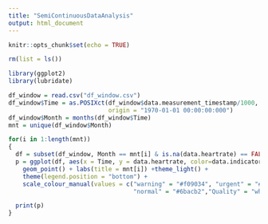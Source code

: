 ```yaml
---
title: "SemiContinuousDataAnalysis"
output: html_document
---
```


```r
knitr::opts_chunk$set(echo = TRUE)
```


```r
rm(list = ls())

```

```r
library(ggplot2)
library(lubridate)

```

```r


df_window = read.csv("df_window.csv")
df_window$Time = as.POSIXct(df_window$data.measurement_timestamp/1000,
                            origin = "1970-01-01 00:00:00:000")
df_window$Month = months(df_window$Time)
mnt = unique(df_window$Month)

for(i in 1:length(mnt))
{
  df = subset(df_window, Month == mnt[i] & is.na(data.heartrate) == FALSE)
  p = ggplot(df, aes(x = Time, y = data.heartrate, color=data.indicator)) +
    geom_point() + labs(title = mnt[i]) +theme_light() +
    theme(legend.position = "bottom") + 
    scale_colour_manual(values = c("warning" = "#f09034", "urgent" = "#dc324a",
                                   "normal" = "#6bacb2","Quality" = "white"))

  print(p)
}



```